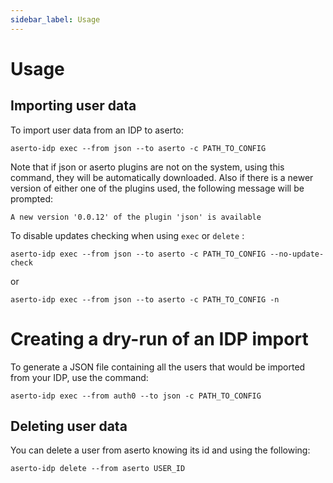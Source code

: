 ```yaml
---
sidebar_label: Usage
---
```


# Usage

## Importing user data

To import user data from an IDP to aserto:

```
aserto-idp exec --from json --to aserto -c PATH_TO_CONFIG
```

Note that if json or aserto plugins are not on the system, using this command, they will be automatically downloaded. Also if there is a newer version of either one of the plugins used, the following message will be prompted:

```
A new version '0.0.12' of the plugin 'json' is available
```

To disable updates checking when using `exec` or `delete` :

```
aserto-idp exec --from json --to aserto -c PATH_TO_CONFIG --no-update-check
```

or

```
aserto-idp exec --from json --to aserto -c PATH_TO_CONFIG -n
```

# Creating a dry-run of an IDP import

To generate a JSON file containing all the users that would be imported from your IDP, use the command:

```
aserto-idp exec --from auth0 --to json -c PATH_TO_CONFIG
```

## Deleting user data

You can delete a user from aserto knowing its id and using the following:

```
aserto-idp delete --from aserto USER_ID
```
